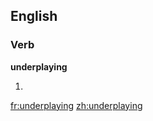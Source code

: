 ==English==

===Verb===
'''underplaying'''

# {{present participle of|underplay}}

[[fr:underplaying]]
[[zh:underplaying]]
